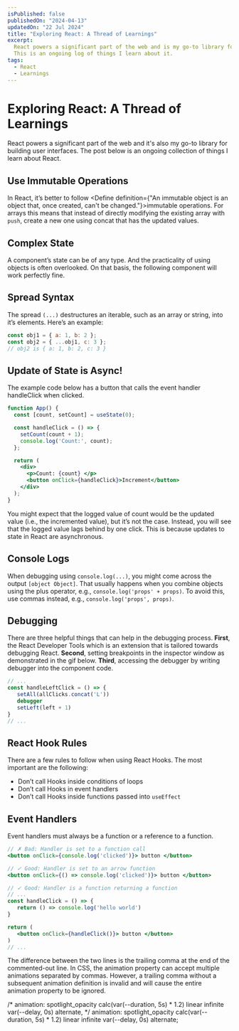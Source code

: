 ```yaml
---
isPublished: false
publishedOn: "2024-04-13"
updatedOn: "22 Jul 2024"
title: "Exploring React: A Thread of Learnings"
excerpt: 
  React powers a significant part of the web and is my go-to library for building user interfaces.
  This is an ongoing log of things I learn about it.
tags:
  - React
  - Learnings
---
```


# Exploring React: A Thread of Learnings

React powers a significant part of the web and it's also my go-to library for building user interfaces.
The post below is an ongoing collection of things I learn about React.

## Use Immutable Operations
In React, it’s better to follow <Define definition={"An immutable object is an object that, once created, can't be changed."}>immutable</Define> operations.
For arrays this means that instead of directly modifying the existing array with `push`, create a new one using concat that has the updated values.

## Complex State
A component’s state can be of any type. And the practicality of using objects is often overlooked. On that basis, the following component will work perfectly fine.


## Spread Syntax
The spread `(...)` destructures an iterable, such as an array or string, into it’s elements. Here’s an example:

```jsx
const obj1 = { a: 1, b: 2 };
const obj2 = { ...obj1, c: 3 };
// obj2 is { a: 1, b: 2, c: 3 }
```

## Update of State is Async! 
The example code below has a button that calls the event handler handleClick when clicked.

```jsx
function App() {
  const [count, setCount] = useState(0);

  const handleClick = () => {
    setCount(count + 1);
    console.log('Count:', count);
  };

  return (
    <div>
      <p>Count: {count} </p>
      <button onClick={handleClick}>Increment</button>
    </div>
  );
}
```
You might expect that the logged value of count would be the updated value (i.e., the incremented value), but it’s not the case.
Instead, you will see that the logged value lags behind by one click. This is because updates to state in React are asynchronous.

## Console Logs
When debugging using `console.log(...)`, you might come across the output `[object Object]`. That usually happens when you combine objects using the plus operator, 
e.g., `console.log('props' + props)`. To avoid this, use commas instead, e.g., `console.log('props', props)`.

## Debugging
There are three helpful things that can help in the debugging process. **First**, the React Developer Tools which is an extension that is tailored 
towards debugging React. **Second**, setting breakpoints in the inspector window as demonstrated in the gif below. **Third**, accessing the debugger by writing debugger into the component code.

```jsx
// ...
const handleLeftClick = () => {
   setAll(allClicks.concat('L'))
   debugger
   setLeft(left + 1)
}
// ...
```

## React Hook Rules

There are a few rules to follow when using React Hooks. The most important are the following:

- Don’t call Hooks inside conditions of loops
- Don’t call Hooks in event handlers
- Don’t call Hooks inside functions passed into `useEffect`

## Event Handlers
Event handlers must always be a function or a reference to a function.

```jsx
// ✗ Bad: Handler is set to a function call
<button onClick={console.log('clicked')}> button </button>

// ✓ Good: Handler is set to an arrow function
<button onClick={() => console.log('clicked')}> button </button>

// ✓ Good: Handler is a function returning a function
// ...  
const handleClick = () => {
   return () => console.log('hello world')
}

return (
   <button onClick={handleClick()}> button </button>
)
// ...
```
The difference between the two lines is the trailing comma at the end of the commented-out line. In CSS, the animation property can accept multiple animations separated by commas. However, a trailing comma without a subsequent animation definition is invalid and will cause the entire animation property to be ignored.


/*   animation: spotlight_opacity calc(var(--duration, 5s) * 1.2) linear infinite var(--delay, 0s) alternate,  */
animation: spotlight_opacity calc(var(--duration, 5s) * 1.2) linear infinite var(--delay, 0s) alternate;